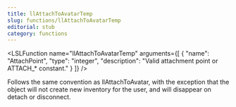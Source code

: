 ```yaml
---
title: llAttachToAvatarTemp
slug: functions/llAttachToAvatarTemp
editorial: stub
category: functions
---
```


<LSLFunction
	name="llAttachToAvatarTemp"
	arguments={[
	{
		"name": "AttachPoint",
		"type": "integer",
		"description": "Valid attachment point or ATTACH_* constant."
	}
]}
/>

Follows the same convention as llAttachToAvatar, with the exception that the object will not create new inventory for the user, and will disappear on detach or disconnect.
